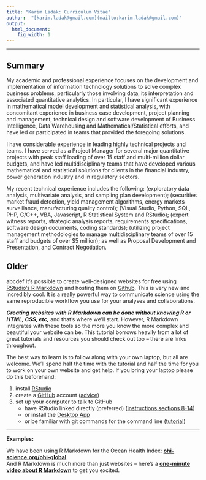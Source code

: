 ```yaml
---
title: "Karim Ladak: Curriculum Vitae"
author:  "[karim.ladak@gmail.com](mailto:karim.ladak@gmail.com)"
output:
  html_document:
    fig_width: 1
---
```


----

## Summary

My academic and professional experience focuses on the development and implementation of information technology solutions to solve complex business problems, particularly those involving data, its interpretation and associated quantitative analytics.  In particular, I have significant experience in mathematical model development and statistical analysis, with concomitant experience in business case development, project planning and management, technical design and software development of Business Intelligence, Data Warehousing and Mathematical/Statistical efforts, and have led or participated in teams that provided the foregoing solutions.

I have considerable experience in leading highly technical projects and teams. I have served as a Project Manager for several major quantitative projects with peak staff loading of over 15 staff and multi-million dollar budgets, and have led multidisciplinary teams that have developed various mathematical and statistical solutions for clients in the financial industry, power generation industry and in regulatory sectors. 

My recent technical experience includes the following: \textit{Statistical Data Analysis} (exploratory data analysis, multivariate analysis, and sampling plan development); \textit{Mathematical Algorithm Development} (securities market fraud detection, yield management algorithms, energy markets surveillance, manufacturing quality control); \textit{Software Coding and Development} (Visual Studio, Python, SQL, PHP, C/C++, VBA, Javascript, R Statistical System and RStudio); \textit{Report Writing} (expert witness reports, strategic analysis reports, requirements specifications, software design documents, coding standards); \textit{Project Management} (utilizing project management methodologies to manage multidisciplinary teams of over 15 staff and budgets of over \$5 million); as well as Proposal Development and Presentation, and Contract Negotiation.



## Older 

abcdef It's possible to create well-designed websites for free using [RStudio's R Markdown](http://rmarkdown.rstudio.com/) and hosting them on [Github](http://github.com). This is very new and incredibly cool. It is a really powerful way to communicate science using the same reproducible workflow you use for your analyses and collaborations.

***Creating websites with R Markdown can be done without knowing R or HTML, CSS, etc,*** and that's where we'll start. However, R Markdown integrates with these tools so the more you know the more complex and beautiful your website can be. This tutorial borrows heavily from a lot of great tutorials and resources you should check out too -- there are links throughout. 

The best way to learn is to follow along with your own laptop, but all are welcome. We'll spend half the time with the tutorial and half the time for you to work on your own website and get help. If you bring your laptop please do this beforehand: 

1. install [RStudio](https://www.rstudio.com/products/rstudio/download/)
1. create a [GitHub]((http://github.com)) account ([advice](http://happygitwithr.com/github-acct.html))
1. set up your computer to talk to GitHub
    - have RStudio linked directly (preferred) ([instructions sections 8-14](http://happygitwithr.com/hello-git.html))
    - or install the [Desktop App](https://desktop.github.com/)
    - or be familiar with git commands for the command line ([tutorial](https://try.github.io/levels/1/challenges/1))

----


**Examples:**

We have been using R Markdown for the Ocean Health Index:  [**ohi-science.org/ohi-global**](http://ohi-science.org/ohi-global).  
And R Markdown is much more than just websites -- here's a [**one-minute video about R Markdown**](http://rmarkdown.rstudio.com/lesson-1.html) to get you excited. 
